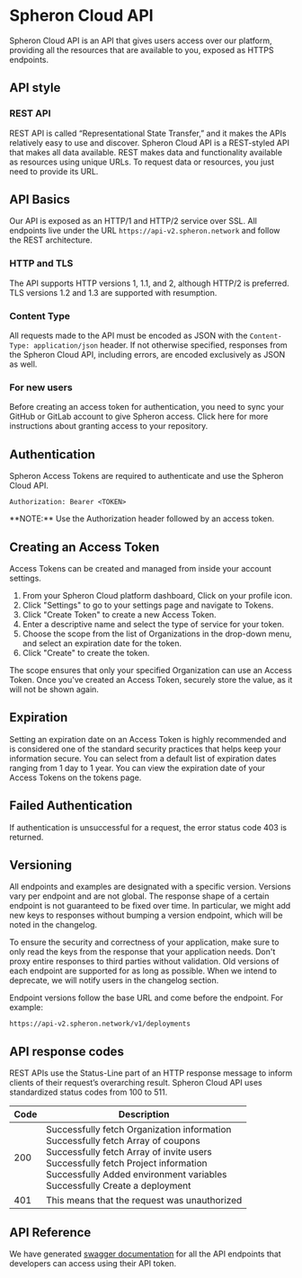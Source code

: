 
# Spheron Cloud API

Spheron Cloud API is an API that gives users access over our platform, providing all the resources that are available to you, exposed as HTTPS endpoints.

## API style

### REST API

REST API is called “Representational State Transfer,” and it makes the APIs relatively easy to use and discover. Spheron Cloud API is a REST-styled API that makes all data available. REST makes data and functionality available as resources using unique URLs. To request data or resources, you just need to provide its URL.

## API Basics

Our API is exposed as an HTTP/1 and HTTP/2 service over SSL. All endpoints live under the URL
`https://api-v2.spheron.network` and follow the REST architecture.

### HTTP and TLS

The API supports HTTP versions 1, 1.1, and 2, although HTTP/2 is preferred.
TLS versions 1.2 and 1.3 are supported with resumption.

### Content Type

All requests made to the API must be encoded as JSON with the `Content-Type: application/json` header. If not otherwise specified, responses from the Spheron Cloud API, including errors, are encoded exclusively as JSON as well.

### For new users

Before creating an access token for authentication, you need to sync your GitHub or GitLab account to give Spheron access. Click here for more instructions about granting access to your repository.

## Authentication

Spheron Access Tokens are required to authenticate and use the Spheron Cloud API.

```
Authorization: Bearer <TOKEN>
```

<Callout type="info">
  **NOTE:** Use the Authorization header followed by an access token.
</Callout>

## Creating an Access Token

Access Tokens can be created and managed from inside your account settings.

1. From your Spheron Cloud platform dashboard, Click on your profile icon.
2. Click "Settings" to go to your settings page and navigate to Tokens.
3. Click "Create Token" to create a new Access Token.
4. Enter a descriptive name and select the type of service for your token.
5. Choose the scope from the list of Organizations in the drop-down menu, and select an expiration date for the token.
6. Click "Create" to create the token.

The scope ensures that only your specified Organization can use an Access Token. Once you've created an Access Token, securely store the value, as it will not be shown again.

## Expiration

Setting an expiration date on an Access Token is highly recommended and is considered one of the standard security practices that helps keep your information secure. You can select from a default list of expiration dates ranging from 1 day to 1 year. You can view the expiration date of your Access Tokens on the tokens page.

## Failed Authentication

If authentication is unsuccessful for a request, the error status code 403 is returned.

## Versioning

All endpoints and examples are designated with a specific version. Versions vary per endpoint and are not global.
The response shape of a certain endpoint is not guaranteed to be fixed over time. In particular, we might add new keys to responses without bumping a version endpoint, which will be noted in the changelog.

To ensure the security and correctness of your application, make sure to only read the keys from the response that your application needs. Don't proxy entire responses to third parties without validation.
Old versions of each endpoint are supported for as long as possible. When we intend to deprecate, we will notify users in the changelog section.

Endpoint versions follow the base URL and come before the endpoint. For example:

```
https://api-v2.spheron.network/v1/deployments
```

## API response codes

REST APIs use the Status-Line part of an HTTP response message to inform clients of their request’s overarching result. Spheron Cloud API uses standardized status codes from 100 to 511.

| Code | Description                                                                                                                                                                                                                                                             |
| ---- | ----------------------------------------------------------------------------------------------------------------------------------------------------------------------------------------------------------------------------------------------------------------------- |
| 200  | Successfully fetch Organization information <br/> Successfully fetch Array of coupons <br/> Successfully fetch Array of invite users <br/> Successfully fetch Project information <br/> Successfully Added environment variables <br/> Successfully Create a deployment |
| 401  | This means that the request was unauthorized                                                                                                                                                                                                                            |

## API Reference

We have generated [swagger documentation](https://api-v2.spheron.network/docs/rest-api/) for all the API endpoints that developers can access using their API token.

<Navigation name="Spheron Cloud API" />
